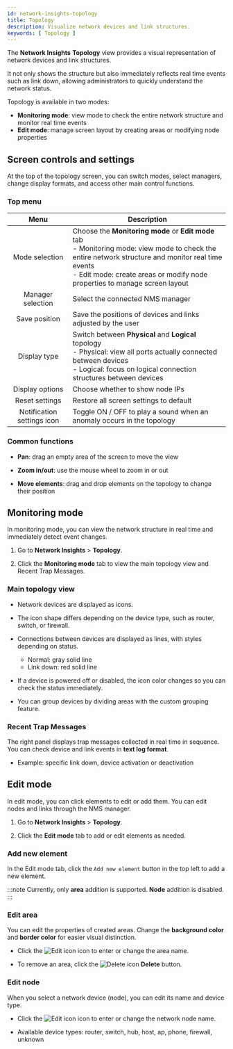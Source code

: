 ```yaml
---
id: network-insights-topology
title: Topology
description: Visualize network devices and link structures.
keywords: [ Topology ]
---
```


The **Network Insights** **Topology** view provides a visual representation of network devices and link structures.  

It not only shows the structure but also immediately reflects real time events such as link down, allowing administrators to quickly understand the network status.

Topology is available in two modes:

* **Monitoring mode**: view mode to check the entire network structure and monitor real time events  
* **Edit mode**: manage screen layout by creating areas or modifying node properties

## Screen controls and settings

At the top of the topology screen, you can switch modes, select managers, change display formats, and access other main control functions.

<ImgLang img='nms-topology.png' desc='NMS Topology' />

### Top menu

| Menu | Description |
| :---: | --- |
| Mode selection | Choose the **Monitoring mode** or **Edit mode** tab <br /> - Monitoring mode: view mode to check the entire network structure and monitor real time events <br /> - Edit mode: create areas or modify node properties to manage screen layout |
| Manager selection | Select the connected NMS manager |
| Save position | Save the positions of devices and links adjusted by the user |
| Display type | Switch between **Physical** and **Logical** topology <br />- Physical: view all ports actually connected between devices <br />- Logical: focus on logical connection structures between devices |
| Display options | Choose whether to show node IPs |
| Reset settings | Restore all screen settings to default |
| Notification settings icon | Toggle ON / OFF to play a sound when an anomaly occurs in the topology |

### Common functions

* **Pan**: drag an empty area of the screen to move the view

* **Zoom in/out**: use the mouse wheel to zoom in or out

* **Move elements**: drag and drop elements on the topology to change their position

## Monitoring mode

In monitoring mode, you can view the network structure in real time and immediately detect event changes.

1. Go to **Network Insights** &gt; **Topology**.  

1. Click the **Monitoring mode** tab to view the main topology view and Recent Trap Messages.

### Main topology view

* Network devices are displayed as icons.

* The icon shape differs depending on the device type, such as router, switch, or firewall.

* Connections between devices are displayed as lines, with styles depending on status.

    * Normal: gray solid line  
    * Link down: red solid line  

* If a device is powered off or disabled, the icon color changes so you can check the status immediately.

* You can group devices by dividing areas with the custom grouping feature.

### Recent Trap Messages

The right panel displays trap messages collected in real time in sequence. You can check device and link events in **text log format**.

* Example: specific link down, device activation or deactivation

## Edit mode

In edit mode, you can click elements to edit or add them. You can edit nodes and links through the NMS manager.

1. Go to **Network Insights** &gt; **Topology**.  

1. Click the **Edit mode** tab to add or edit elements as needed.

### Add new element

In the Edit mode tab, click the `Add new element` button in the top left to add a new element.

:::note
Currently, only **area** addition is supported. **Node** addition is disabled.
:::

### Edit area

You can edit the properties of created areas. Change the **background color** and **border color** for easier visual distinction.

* Click the ![Edit icon](/img/ic-edit.svg) icon to enter or change the area name.  

* To remove an area, click the ![Delete icon](/img/ico-trash-red.svg) **Delete** button.

### Edit node

When you select a network device (node), you can edit its name and device type.

* Click the ![Edit icon](/img/ic-edit.svg) icon to enter or change the network node name.  

* Available device types: router, switch, hub, host, ap, phone, firewall, unknown